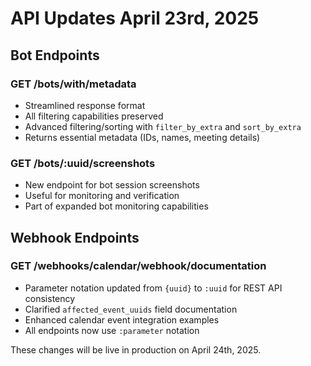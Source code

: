 # API Updates <span className="text-sm text-muted-foreground ml-2">April 23rd, 2025</span>

## Bot Endpoints

### GET /bots/with/metadata

- Streamlined response format
- All filtering capabilities preserved
- Advanced filtering/sorting with `filter_by_extra` and `sort_by_extra`
- Returns essential metadata (IDs, names, meeting details)

### GET /bots/:uuid/screenshots

- New endpoint for bot session screenshots
- Useful for monitoring and verification
- Part of expanded bot monitoring capabilities

## Webhook Endpoints

### GET /webhooks/calendar/webhook/documentation

- Parameter notation updated from `{uuid}` to `:uuid` for REST API consistency
- Clarified `affected_event_uuids` field documentation
- Enhanced calendar event integration examples
- All endpoints now use `:parameter` notation

These changes will be live in production on April 24th, 2025.
